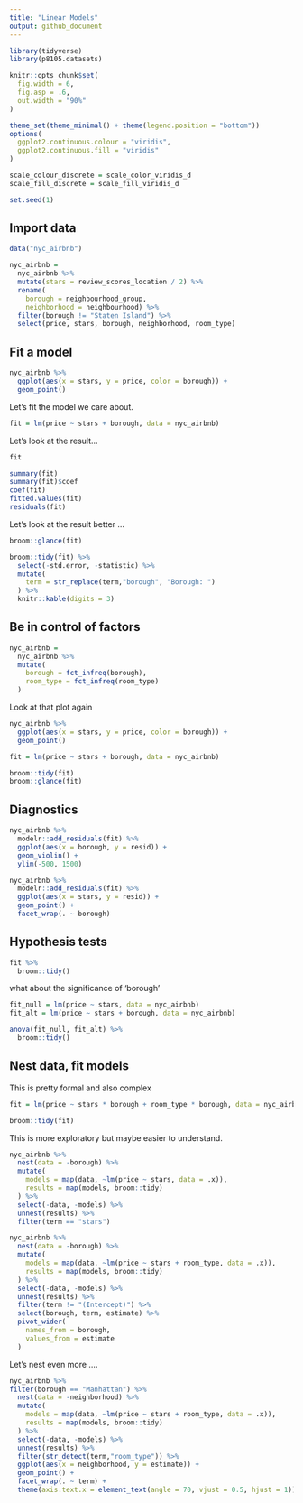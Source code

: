 ```yaml
---
title: "Linear Models"
output: github_document
---
```


```r

library(tidyverse)
library(p8105.datasets)

knitr::opts_chunk$set(
  fig.width = 6,
  fig.asp = .6,
  out.width = "90%"
)

theme_set(theme_minimal() + theme(legend.position = "bottom"))
options(
  ggplot2.continuous.colour = "viridis",
  ggplot2.continuous.fill = "viridis"
)

scale_colour_discrete = scale_color_viridis_d
scale_fill_discrete = scale_fill_viridis_d

set.seed(1)
```


## Import data

```r
data("nyc_airbnb")

nyc_airbnb = 
  nyc_airbnb %>% 
  mutate(stars = review_scores_location / 2) %>% 
  rename(
    borough = neighbourhood_group,
    neighborhood = neighbourhood) %>% 
  filter(borough != "Staten Island") %>% 
  select(price, stars, borough, neighborhood, room_type)
```


## Fit a model


```r
nyc_airbnb %>%
  ggplot(aes(x = stars, y = price, color = borough)) +
  geom_point()
```


Let's fit the model we care about.

```r
fit = lm(price ~ stars + borough, data = nyc_airbnb)
```


Let's look at the result...

```r
fit

summary(fit)
summary(fit)$coef
coef(fit)
fitted.values(fit)
residuals(fit)
```


Let's look at the result better ...

```r
broom::glance(fit)

broom::tidy(fit) %>%
  select(-std.error, -statistic) %>%
  mutate(
    term = str_replace(term,"borough", "Borough: ")
  ) %>%
  knitr::kable(digits = 3)
```


## Be in control of factors

```r
nyc_airbnb =
  nyc_airbnb %>%
  mutate(
    borough = fct_infreq(borough),
    room_type = fct_infreq(room_type)
  )
```


Look at that plot again

```r
nyc_airbnb %>%
  ggplot(aes(x = stars, y = price, color = borough)) +
  geom_point()
```

```r
fit = lm(price ~ stars + borough, data = nyc_airbnb)

broom::tidy(fit)
broom::glance(fit)
```


## Diagnostics

```r
nyc_airbnb %>%
  modelr::add_residuals(fit) %>%
  ggplot(aes(x = borough, y = resid)) +
  geom_violin() +
  ylim(-500, 1500)

nyc_airbnb %>%
  modelr::add_residuals(fit) %>%
  ggplot(aes(x = stars, y = resid)) +
  geom_point() +
  facet_wrap(. ~ borough)
```


## Hypothesis tests
```r
fit %>%
  broom::tidy()
```


what about the significance of 'borough'

```r
fit_null = lm(price ~ stars, data = nyc_airbnb)
fit_alt = lm(price ~ stars + borough, data = nyc_airbnb)

anova(fit_null, fit_alt) %>%
  broom::tidy()
```


## Nest data, fit models

This is pretty formal and also complex

```r
fit = lm(price ~ stars * borough + room_type * borough, data = nyc_airbnb)

broom::tidy(fit)
```


This is more exploratory but maybe easier to understand.

```r
nyc_airbnb %>%
  nest(data = -borough) %>%
  mutate(
    models = map(data, ~lm(price ~ stars, data = .x)),
    results = map(models, broom::tidy)
  ) %>%
  select(-data, -models) %>%
  unnest(results) %>%
  filter(term == "stars")

nyc_airbnb %>%
  nest(data = -borough) %>%
  mutate(
    models = map(data, ~lm(price ~ stars + room_type, data = .x)),
    results = map(models, broom::tidy)
  ) %>%
  select(-data, -models) %>%
  unnest(results) %>%
  filter(term != "(Intercept)") %>%
  select(borough, term, estimate) %>%
  pivot_wider(
    names_from = borough,
    values_from = estimate
  )
```


Let's nest even more ....

```r
nyc_airbnb %>%
filter(borough == "Manhattan") %>%
  nest(data = -neighborhood) %>%
  mutate(
    models = map(data, ~lm(price ~ stars + room_type, data = .x)),
    results = map(models, broom::tidy)
  ) %>%
  select(-data, -models) %>%
  unnest(results) %>%
  filter(str_detect(term,"room_type")) %>%
  ggplot(aes(x = neighborhood, y = estimate)) +
  geom_point() +
  facet_wrap(. ~ term) +
  theme(axis.text.x = element_text(angle = 70, vjust = 0.5, hjust = 1))
```




